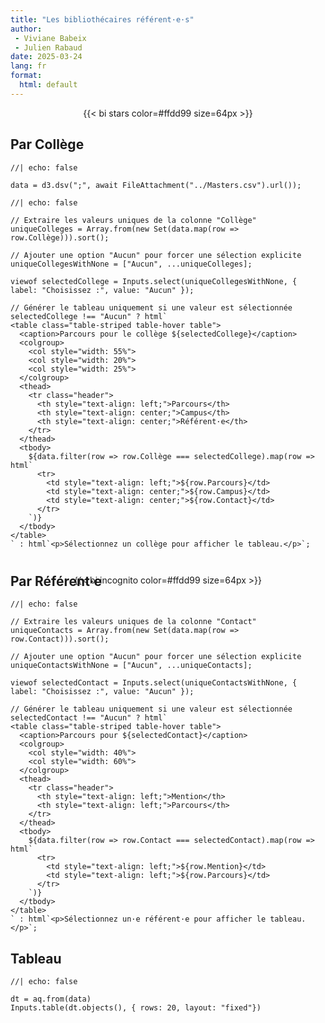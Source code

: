 ```yaml
---
title: "Les bibliothécaires référent·e·s"
author: 
 - Viviane Babeix
 - Julien Rabaud
date: 2025-03-24
lang: fr
format:
  html: default
---
```


::: {style="text-align: center;"}
{{< bi stars color=#ffdd99 size=64px >}}
:::

## Par Collège

```ojs
//| echo: false

data = d3.dsv(";", await FileAttachment("../Masters.csv").url());
```

```ojs
//| echo: false

// Extraire les valeurs uniques de la colonne "Collège"
uniqueColleges = Array.from(new Set(data.map(row => row.Collège))).sort();

// Ajouter une option "Aucun" pour forcer une sélection explicite
uniqueCollegesWithNone = ["Aucun", ...uniqueColleges];

viewof selectedCollege = Inputs.select(uniqueCollegesWithNone, { label: "Choisissez :", value: "Aucun" });

// Générer le tableau uniquement si une valeur est sélectionnée
selectedCollege !== "Aucun" ? html`
<table class="table-striped table-hover table">
  <caption>Parcours pour le collège ${selectedCollege}</caption>
  <colgroup>
    <col style="width: 55%">
    <col style="width: 20%">
    <col style="width: 25%">
  </colgroup>
  <thead>
    <tr class="header">
      <th style="text-align: left;">Parcours</th>
      <th style="text-align: center;">Campus</th>
      <th style="text-align: center;">Référent·e</th>
    </tr>
  </thead>
  <tbody>
    ${data.filter(row => row.Collège === selectedCollege).map(row => html`
      <tr>
        <td style="text-align: left;">${row.Parcours}</td>
        <td style="text-align: center;">${row.Campus}</td>
        <td style="text-align: center;">${row.Contact}</td>
      </tr>
    `)}
  </tbody>
</table>
` : html`<p>Sélectionnez un collège pour afficher le tableau.</p>`;
```

::: {style="text-align:center;margin-top:3em;margin-bottom:-3rem;"}
{{< bi incognito color=#ffdd99 size=64px >}}
:::

## Par Référent·e

```ojs
//| echo: false

// Extraire les valeurs uniques de la colonne "Contact"
uniqueContacts = Array.from(new Set(data.map(row => row.Contact))).sort();

// Ajouter une option "Aucun" pour forcer une sélection explicite
uniqueContactsWithNone = ["Aucun", ...uniqueContacts];

viewof selectedContact = Inputs.select(uniqueContactsWithNone, { label: "Choisissez :", value: "Aucun" });

// Générer le tableau uniquement si une valeur est sélectionnée
selectedContact !== "Aucun" ? html`
<table class="table-striped table-hover table">
  <caption>Parcours pour ${selectedContact}</caption>
  <colgroup>
    <col style="width: 40%">
    <col style="width: 60%">
  </colgroup>
  <thead>
    <tr class="header">
      <th style="text-align: left;">Mention</th>
      <th style="text-align: left;">Parcours</th>
    </tr>
  </thead>
  <tbody>
    ${data.filter(row => row.Contact === selectedContact).map(row => html`
      <tr>
        <td style="text-align: left;">${row.Mention}</td>
        <td style="text-align: left;">${row.Parcours}</td>
      </tr>
    `)}
  </tbody>
</table>
` : html`<p>Sélectionnez un·e référent·e pour afficher le tableau.</p>`;
```

## Tableau

::: {.callout-note collapse="true"}
```ojs
//| echo: false

dt = aq.from(data)
Inputs.table(dt.objects(), { rows: 20, layout: "fixed"})
```
:::

```{=html}
<script>
document.addEventListener("DOMContentLoaded", function() {
  const applySorting = (table) => {
    const headers = table.querySelectorAll("th");
    headers.forEach((header, index) => {
      header.style.cursor = "pointer";
      header.addEventListener("click", () => {
        const rows = Array.from(table.querySelectorAll("tbody tr"));
        const isAscending = header.classList.toggle("asc");
        header.classList.toggle("desc", !isAscending);

        rows.sort((rowA, rowB) => {
          const cellA = rowA.children[index].textContent.trim();
          const cellB = rowB.children[index].textContent.trim();
          return isAscending
            ? cellA.localeCompare(cellB, undefined, { numeric: true })
            : cellB.localeCompare(cellA, undefined, { numeric: true });
        });

        rows.forEach(row => table.querySelector("tbody").appendChild(row));
      });
    });
  };

  const observer = new MutationObserver((mutations) => {
    mutations.forEach((mutation) => {
      mutation.addedNodes.forEach((node) => {
        if (node.tagName === "TABLE" && node.classList.contains("table-striped")) {
          applySorting(node);
        }
      });
    });
  });

  // Observer les changements dans le DOM
  observer.observe(document.body, { childList: true, subtree: true });

  // Appliquer le tri aux tableaux déjà présents
  document.querySelectorAll("table.table-striped").forEach(applySorting);
});
</script>
```

```{=html}
<style>
th.asc::after {
  content: " ▲";
}
th.desc::after {
  content: " ▼";
}
</style>
```